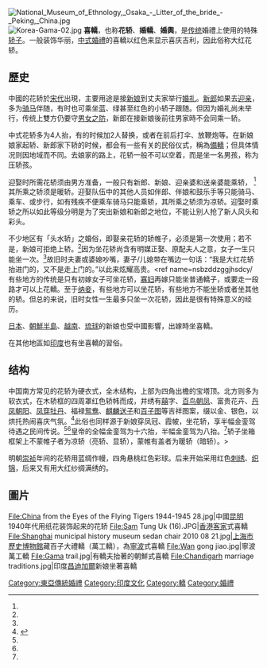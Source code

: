 [[File:National_Museum_of_Ethnology,_Osaka_-_Litter_of_the_bride_-_Peking,_China.jpg|thumb]]
[[File:Korea-Gama-02.jpg|thumb]]
'''喜轎'''，也称'''花轿'''、'''婚轎'''、'''婚輿'''，是[[传统|传统]]婚禮上使用的特殊[[轿子|轿子]]。一般装饰华丽，[[中式婚禮|中式婚禮]]的喜轎以红色来显示喜庆吉利，因此俗称大红花轿。
==歷史==
中國的花轿於[[宋代|宋代]]出現，主要用途是接[[新娘|新娘]]到丈夫家举行[[婚礼|婚礼]]。[[新郎|新郎]]如果去[[迎亲|迎亲]]，多为[[骑马|骑马]]伴随，有时也可乘坐蓝、绿甚至红色的小轿子跟随。但因为婚礼尚未举行，传统上雙方仍要守[[男女之防|男女之防]]，新郎在接新娘後前往男家時不会同乘一轿。

中式花轿多为4人抬，有的时候加2人替换，或者在前后打伞、放鞭炮等。在新娘娘家起轿、新郎家下轿的时候，都会有一些有关的民俗仪式，稱為[[備轎_(婚禮)|備轎]]；但具体情况则因地域而不同。去娘家的路上，花轿一般不可以空着，而是坐一名男孩，称为压轿孩。

迎娶时所需花轿须由男方准备，一般只有新郎、新娘、迎亲婆和送亲婆能乘轿， <ref name=minsubeijing/>其所乘之轿须是暖轿。迎娶队伍中的其他人员如伴郎、伴娘和鼓乐手等只能骑马、乘车、或步行，如有残疾不便乘车骑马只能乘轿，其所乘之轿须为凉轿。迎娶时乘轿之所以如此等级分明是为了突出新娘和新郎之地位，不能让别人抢了新人风头和彩头。

不少地区有「头水轿」之婚俗，即娶亲花轿的轿帷子，必须是第一次使用；若不是，新娘可拒绝上轿。<ref name=jshjdzl/>因为坐花轿尚含有明媒正娶、原配夫人之意，女子一生只能坐一次。<ref name=nsbzddzggjhsdcy/>故旧时夫妻或婆媳吵嘴，妻子/儿媳带在嘴边一句话：“我是大红花轿抬进门的，又不是走上门的。”以此来炫耀高贵。<ref name=nsbzddzggjhsdcy/有些地方的传统是只有初嫁女子可坐花轿，[[寡妇|寡妇]]再嫁只能坐普通轎子，或要走一段路才可以上花轎。至于[[妾|纳妾]]，有些地方可以坐花轿，有些地方不能坐轿或者坐其他的轿。但总的来说，旧时女性一生最多只坐一次花轿，因此是很有特殊意义的经历。

[[日本|日本]]、[[朝鮮半島|朝鮮半島]]、[[越南|越南]]、[[琉球|琉球]]的新娘也受中國影響，出嫁時坐喜轎。

在其他地區如[[印度|印度]]也有坐喜轎的習俗。

==结构==
中国南方常见的花轿为硬衣式，全木结构，上部为四角出檐的宝塔顶。北方则多为软衣式，在木轿框的四周罩红色轿帏而成，并绣有[[囍|囍]]字、[[百鸟朝凤|百鸟朝凤]]、富贵花卉、[[丹凤朝阳|丹凤朝阳]]、[[凤穿牡丹|凤穿牡丹]]、福禄[[鸳鸯|鸳鸯]]、[[麒麟送子|麒麟送子]]和[[百子图|百子图]]等吉祥图案，缀以金、银色，以烘托热闹喜庆气氛。<ref name=jshjdzl>{{cite web | url=http://www.guangxuyuanbao.com/zhishi/18514.html | title=旧时花轿的种类 | access-date=2018年 | archive-date=2018-04-09 | archive-url=https://web.archive.org/web/20180409233555/http://www.guangxuyuanbao.com/zhishi/18514.html | dead-url=yes }}</ref>此俗也同样源于新娘穿凤冠、霞帔，坐花轿，享半幅金銮驾待遇之民间传说。<ref name=huajiaodechuanshuo/><ref name=nsbzddzggjhsdcy/>皇帝的全幅金銮驾为十六抬，半幅金銮驾为八抬。<ref name=nsbzddzggjhsdcy/>轿子坐箱框架上不蒙帷子者为凉轿（亮轿、显轿），蒙帷有盖者为暖轿（暗轿）。>

明朝[[崇祯|崇祯]]年间的花轿用蓝绸作幔，四角悬桃红色彩球。后来开始采用红色[[刺绣|刺绣]]、[[织锦|织锦]]，后来又有用大红纱绸满绣的。
==圖片==
<gallery>
File:China from the Eyes of the Flying Tigers 1944-1945 28.jpg|中國[[昆明|昆明]]1940年代用纸花装饰起来的花轿
File:Sam Tung Uk (16).JPG|[[香港|香港]][[客家|客家]]式喜轎
File:Shanghai municipal history museum sedan chair 2010 08 21.jpg|[[上海市歷史博物館|上海市歷史博物館]]藏百子大禮轎（萬工轎），為[[寧波|寧波]]式喜轎
File:Wan gong jiao.jpg|寧波萬工轎
File:Gama trail.jpg|有轎夫抬著的朝鮮式喜轎
File:Chandigarh marriage traditions.jpg|印度[[昌迪加爾|昌迪加爾]]新娘坐著喜轎
</gallery>
[[Category:東亞傳統婚禮|Category:東亞傳統婚禮]]
[[Category:印度文化|Category:印度文化]]
[[Category:轎|Category:轎]]
[[Category:婚禮|Category:婚禮]]